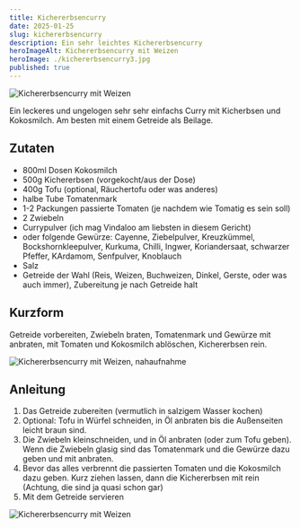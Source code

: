 ```yaml
---
title: Kichererbsencurry
date: 2025-01-25
slug: kichererbsencurry
description: Ein sehr leichtes Kichererbsencurry
heroImageAlt: Kichererbsencurry mit Weizen
heroImage: ./kichererbsencurry3.jpg
published: true
---
```


![Kichererbsencurry mit Weizen](./kichererbsencurry2.jpg)

Ein leckeres und ungelogen sehr sehr einfachs Curry mit Kicherbsen und Kokosmilch. Am besten mit einem Getreide als Beilage.

## Zutaten

* 800ml Dosen Kokosmilch
* 500g Kichererbsen (vorgekocht/aus der Dose)
* 400g Tofu (optional, Räuchertofu oder was anderes)
* halbe Tube Tomatenmark
* 1-2 Packungen passierte Tomaten (je nachdem wie Tomatig es sein soll)
* 2 Zwiebeln
* Currypulver (ich mag Vindaloo am liebsten in diesem Gericht)
* oder folgende Gewürze: Cayenne, Ziebelpulver, Kreuzkümmel, Bockshornkleepulver, Kurkuma, Chilli, Ingwer, Koriandersaat, schwarzer Pfeffer, KArdamom, Senfpulver, Knoblauch
* Salz
* Getreide der Wahl (Reis, Weizen, Buchweizen, Dinkel, Gerste, oder was auch immer), Zubereitung je nach Getreide halt



## Kurzform
Getreide vorbereiten, Zwiebeln braten, Tomatenmark und Gewürze mit anbraten, mit Tomaten und Kokosmilch ablöschen, Kichererbsen rein.

![Kichererbsencurry mit Weizen, nahaufnahme](./kichererbsencurry3.jpg)

## Anleitung

1. Das Getreide zubereiten (vermutlich in salzigem Wasser kochen)
2. Optional: Tofu in Würfel schneiden, in Öl anbraten bis die Außenseiten leicht braun sind.
3. Die Zwiebeln kleinschneiden, und in Öl anbraten (oder zum Tofu geben). Wenn die Zwiebeln glasig sind das Tomatenmark und die Gewürze dazu geben und mit anbraten.
4. Bevor das alles verbrennt die passierten Tomaten und die Kokosmilch dazu geben. Kurz ziehen lassen, dann die Kichererbsen mit rein (Achtung, die sind ja quasi schon gar)
5. Mit dem Getreide servieren

![Kichererbsencurry mit Weizen](./kichererbsencurry1.jpg)